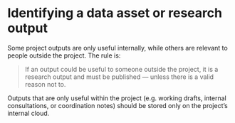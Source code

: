 # Identifying a data asset or research output

Some project outputs are only useful internally, while others are relevant to people outside the project. The rule is: 

> If an output could be useful to someone outside the project, it is a research output and must be published — unless there is a valid reason not to. 

Outputs that are only useful within the project (e.g. working drafts, internal consultations, or coordination notes) should be stored only on the project’s internal cloud.
